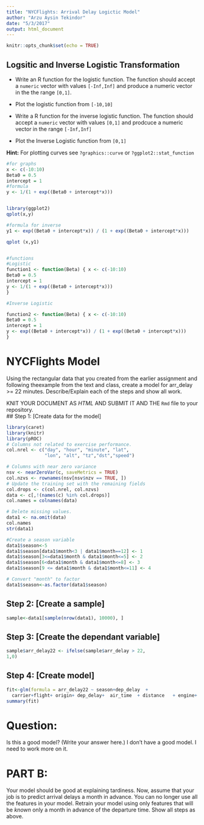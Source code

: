 ```yaml
---
title: "NYCFlights: Arrival Delay Logictic Model"
author: "Arzu Aysin Tekindor"
date: "5/3/2017"
output: html_document
---
```


```r
knitr::opts_chunk$set(echo = TRUE)
```


## Logsitic and Inverse Logistic Transformation 

- Write an R function for the logistic function. The function should accept a `numeric` vector with values `[-Inf,Inf]` and produce a numeric vector in the the range `[0,1]`.

- Plot the logistic function from  `[-10,10]`

- Write a R function for the inverse logistic function. The function should accept a `numeric` vector with values `[0,1]` and prodcuce a numeric vector in the range `[-Inf,Inf]`

- Plot the Inverse Logistic function from `[0,1]`


**Hint:** For plotting curves see `?graphics::curve` or `?ggplot2::stat_function`

```r
#for graphs
x <- c(-10:10)
Beta0 = 0.5
intercept = 1
#formula
y <- 1/(1 + exp((Beta0 + intercept*x)))


library(ggplot2)
qplot(x,y)

#formula for inverse
y1 <- exp((Beta0 + intercept*x)) / (1 + exp((Beta0 + intercept*x)))

qplot (x,y1)


#functions
#Logistic
function1 <- function(Beta) { x <- c(-10:10)
Beta0 = 0.5
intercept = 1
y <- 1/(1 + exp((Beta0 + intercept*x)))
}

#Inverse Logistic

function2 <- function(Beta) { x <- c(-10:10)
Beta0 = 0.5
intercept = 1
y <- exp((Beta0 + intercept*x)) / (1 + exp((Beta0 + intercept*x)))
}
```


# NYCFlights Model

Using the rectangular data that you created from the earlier assignment and following theexample from the text and class, create a model for arr_delay >= 22 minutes. Describe/Explain each of the steps and show all work.

KNIT YOUR DOCUMENT AS *HTML* AND SUBMIT IT AND THE `Rmd` file to your repository.   
## Step 1: [Create data for the model] 
```r

library(caret)
library(knitr)
library(pROC)
# Columns not related to exercise performance.
col.nrel <- c("day", "hour", "minute", "lat", 
              "lon", "alt", "tz","dst","speed")

# Columns with near zero variance
nsv <- nearZeroVar(c, saveMetrics = TRUE)
col.nzvs <- rownames(nsv[nsv$nzv == TRUE, ])
# Update the training set with the remaining fields
col.drops <- c(col.nrel, col.nzvs)
data <- c[,!(names(c) %in% col.drops)]
col.names = colnames(data)

# Delete missing values.
data1 <- na.omit(data)
col.names
str(data1)

#Create a season variable
data1$season<-5
data1$season[data1$month<3 | data1$month==12] <- 1
data1$season[3<=data1$month & data1$month<=5] <- 2
data1$season[6<data1$month & data1$month<=8] <- 3
data1$season[9 <= data1$month & data1$month<=11] <- 4

# Convert "month" to factor
data1$season<-as.factor(data1$season)

```

## Step 2: [Create a sample] 
```r

sample<-data1[sample(nrow(data1), 10000), ]


```


## Step 3: [Create the dependant variable] 
```r
sample$arr_delay22 <- ifelse(sample$arr_delay > 22,
1,0)
```
## Step 4: [Create model] 
```r
fit<-glm(formula = arr_delay22 ~ season+dep_delay  +  
  carrier+flight+ origin+ dep_delay+  air_time  + distance   + engine+ seats, family = binomial(link = "logit"),  data = sample)
summary(fit)
```

# Question:

Is this a good model?  (Write your answer here.)
I don't have a good model. I need to work more on it. 

# PART B:

Your model should be good at explaining tardiness. Now, assume that your job is to predict arrival delays a month in advance. You can no longer use all the features in your model. Retrain your model using only features that will be *known* only a month in advance of the departure time.  Show all steps as above.

